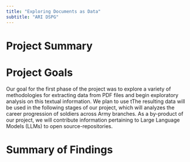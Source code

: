 ```yaml
---
title: "Exploring Documents as Data"
subtitle: "ARI DSPG"
---
```


# Project Summary


# Project Goals
Our goal for the first phase of the project was to explore a variety of methodologies for extracting data from PDF files and begin exploratory analysis on this textual information. We plan to use tThe resulting data will be used in the following stages of our project, which will analyzes the career progression of soldiers across Army branches. As a by-product of our project, we will contribute information pertaining to Large Language Models (LLMs) to open source-repositories. 

# Summary of Findings



